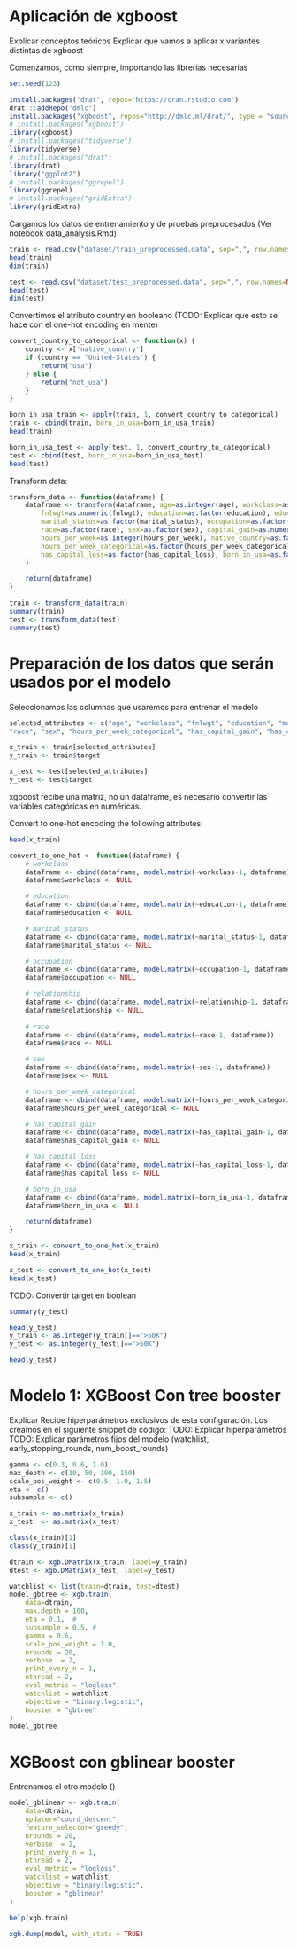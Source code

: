 # Aplicación de xgboost
Explicar conceptos teóricos
Explicar que vamos a aplicar x variantes distintas de xgboost

Comenzamos, como siempre, importando las librerías necesarias

```r
set.seed(123)

install.packages("drat", repos="https://cran.rstudio.com")
drat:::addRepo("dmlc")
install.packages("xgboost", repos="http://dmlc.ml/drat/", type = "source")
# install.packages("xgboost")
library(xgboost)
# install.packages("tidyverse")
library(tidyverse)
# install.packages("drat")
library(drat)
library("ggplot2")
# install.packages("ggrepel")
library(ggrepel)
# install.packages("gridExtra")
library(gridExtra)
```


Cargamos los datos de entrenamiento y de pruebas preprocesados (Ver notebook data_analysis.Rmd)

```r
train <- read.csv("dataset/train_preprocessed.data", sep=",", row.names=NULL, header=TRUE)
head(train)
dim(train)

test <- read.csv("dataset/test_preprocessed.data", sep=",", row.names=NULL, header=TRUE)
head(test)
dim(test)
```

Convertimos el atributo country en booleano (TODO: Explicar que esto se hace con el one-hot encoding en mente)
```r
convert_country_to_categorical <- function(x) {
    country <- x['native_country']
    if (country == "United-States") {
        return("usa")
    } else {
        return("not_usa")
    }
}	
```	

```r
born_in_usa_train <- apply(train, 1, convert_country_to_categorical)
train <- cbind(train, born_in_usa=born_in_usa_train)
head(train)	
```	

```r
born_in_usa_test <- apply(test, 1, convert_country_to_categorical)
test <- cbind(test, born_in_usa=born_in_usa_test)
head(test)
```	

Transform data:

```r
transform_data <- function(dataframe) {
    dataframe <- transform(dataframe, age=as.integer(age), workclass=as.factor(workclass),
        fnlwgt=as.numeric(fnlwgt), education=as.factor(education), education_num=as.integer(education_num),
        marital_status=as.factor(marital_status), occupation=as.factor(occupation), relationship=as.factor(relationship),
        race=as.factor(race), sex=as.factor(sex), capital_gain=as.numeric(capital_gain), capital_loss=as.numeric(capital_loss),
        hours_per_week=as.integer(hours_per_week), native_country=as.factor(native_country), target=as.factor(target),
        hours_per_week_categorical=as.factor(hours_per_week_categorical),has_capital_gain=as.factor(has_capital_gain),
        has_capital_loss=as.factor(has_capital_loss), born_in_usa=as.factor(born_in_usa)
    )

    return(dataframe)
}
```

```r
train <- transform_data(train)
summary(train)
test <- transform_data(test)
summary(test)
```

# Preparación de los datos que serán usados por el modelo
Seleccionamos las columnas que usaremos para entrenar el modelo
```r
selected_attributes <- c("age", "workclass", "fnlwgt", "education", "marital_status",  "occupation", "relationship", 
"race", "sex", "hours_per_week_categorical", "has_capital_gain", "has_capital_loss", "born_in_usa")

x_train <- train[selected_attributes]
y_train <- train$target

x_test <- test[selected_attributes]
y_test <- test$target
``` 

xgboost recibe una matriz, no un dataframe, es necesario convertir las variables categóricas en numéricas.

Convert to one-hot encoding the following attributes:
```r
head(x_train)
```

```r
convert_to_one_hot <- function(dataframe) {
    # workclass
    dataframe <- cbind(dataframe, model.matrix(~workclass-1, dataframe))
    dataframe$workclass <- NULL

    # education
    dataframe <- cbind(dataframe, model.matrix(~education-1, dataframe))
    dataframe$education <- NULL

    # marital_status
    dataframe <- cbind(dataframe, model.matrix(~marital_status-1, dataframe))
    dataframe$marital_status <- NULL

    # occupation
    dataframe <- cbind(dataframe, model.matrix(~occupation-1, dataframe))
    dataframe$occupation <- NULL

    # relationship
    dataframe <- cbind(dataframe, model.matrix(~relationship-1, dataframe))
    dataframe$relationship <- NULL
    
    # race
    dataframe <- cbind(dataframe, model.matrix(~race-1, dataframe))
    dataframe$race <- NULL

    # sex
    dataframe <- cbind(dataframe, model.matrix(~sex-1, dataframe))
    dataframe$sex <- NULL

    # hours_per_week_categorical
    dataframe <- cbind(dataframe, model.matrix(~hours_per_week_categorical-1, dataframe))
    dataframe$hours_per_week_categorical <- NULL

    # has_capital_gain
    dataframe <- cbind(dataframe, model.matrix(~has_capital_gain-1, dataframe))
    dataframe$has_capital_gain <- NULL

    # has_capital_loss
    dataframe <- cbind(dataframe, model.matrix(~has_capital_loss-1, dataframe))
    dataframe$has_capital_loss <- NULL

    # born_in_usa
    dataframe <- cbind(dataframe, model.matrix(~born_in_usa-1, dataframe))
    dataframe$born_in_usa <- NULL

    return(dataframe)
}

```

```r
x_train <- convert_to_one_hot(x_train)
head(x_train)

x_test <- convert_to_one_hot(x_test)
head(x_test)
```

TODO: Convertir target en boolean

```r
summary(y_test)
```

```r
head(y_test)
y_train <- as.integer(y_train[]==">50K")
y_test <- as.integer(y_test[]==">50K")

head(y_test)
```

# Modelo 1: XGBoost Con tree booster
Explicar
Recibe hiperparámetros exclusivos de esta configuración. Los creamos en el siguiente snippet de código:
TODO: Explicar hiperparámetros
TODO: Explicar parámetros fijos del modelo (watchlist, early_stopping_rounds, num_boost_rounds)
```r
gamma <- c(0.3, 0.6, 1.0)
max_depth <- c(10, 50, 100, 150)
scale_pos_weight <- c(0.5, 1.0, 1.5)
eta <- c()
subsample <- c()
```

```r
x_train <- as.matrix(x_train)
x_test  <- as.matrix(x_test)

class(x_train)[1]
class(y_train)[1]

dtrain <- xgb.DMatrix(x_train, label=y_train)
dtest <- xgb.DMatrix(x_test, label=y_test)	
```	


```r
watchlist <- list(train=dtrain, test=dtest)
model_gbtree <- xgb.train(
    data=dtrain, 
    max.depth = 100,
    eta = 0.1,  #
    subsample = 0.5, #
    gamma = 0.6,
    scale_pos_weight = 1.0, 
    nrounds = 20,
    verbose  = 2,
    print_every_n = 1,
    nthread = 2, 
    eval_metric = "logloss",
    watchlist = watchlist,
    objective = "binary:logistic",
    booster = "gbtree"
)
model_gbtree
```

# XGBoost con gblinear booster

Entrenamos el otro modelo ()
```r
model_gblinear <- xgb.train(
    data=dtrain, 
    updater="coord_descent",
    feature_selector="greedy",
    nrounds = 20,
    verbose  = 2,
    print_every_n = 1,
    nthread = 2, 
    eval_metric = "logloss",
    watchlist = watchlist,
    objective = "binary:logistic",
    booster = "gblinear"
)
```	

```r
help(xgb.train)
```
```r
xgb.dump(model, with_stats = TRUE)
```


